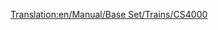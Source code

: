 [[Translation:en/Manual/Base Set/Trains/CS4000]]
{{pl/Pociągi|Image=[[File:en/Cs4000.png]]
|Cost=£26,953 ($53.906)
|Speed=96 km/h (60 mph)
|Weight=150 t
|Power=4,000 hp (2,984 kW)
|Annual=£2,956 ($5.912)
|Designed=1962
|Lifespan=20
|Capacity=N/A
|Description=CS4000 jest bardzo mocny pomimo niskiej prędkości, więc jest lepszy dla ciężkich pociągów towarowych.
|Real-life=CS4000 przypomina [https://www.wikipedia.org/wiki/Krauss-Maffei_ML_4000_C'C' Krauss-Maffei ML-4000]. CS oznacza Chris Sawyer.
}}